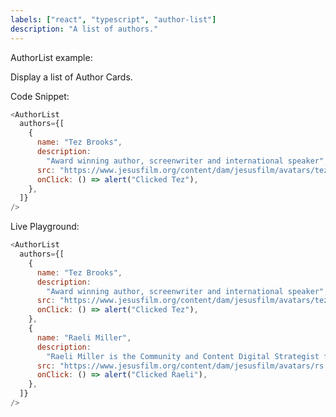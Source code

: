 ```yaml
---
labels: ["react", "typescript", "author-list"]
description: "A list of authors."
---
```



AuthorList example:

Display a list of Author Cards. 

Code Snippet:

```js
<AuthorList
  authors={[
    {
      name: "Tez Brooks",
      description:
        "Award winning author, screenwriter and international speaker",
      src: "https://www.jesusfilm.org/content/dam/jesusfilm/avatars/tezg.jpg",
      onClick: () => alert("Clicked Tez"),
    },
  ]}
/>
```

Live Playground:

```js live
<AuthorList
  authors={[
    {
      name: "Tez Brooks",
      description:
        "Award winning author, screenwriter and international speaker",
      src: "https://www.jesusfilm.org/content/dam/jesusfilm/avatars/tezg.jpg",
      onClick: () => alert("Clicked Tez"),
    },
    {
      name: "Raeli Miller",
      description:
        "Raeli Miller is the Community and Content Digital Strategist for Jesus Film Project. Her heart is captivated by Jesus, fulfilled in serving ministry leaders, and satisfied with a quality cup of coffee. She studied Writing and Rhetoric, with a double minor in Nonprofit Management and Advertising/Public Relations, at the University of Central Florida. And uses every ounce of it to help this generation find passion and confidence in following Christ. Get to know Raeli on Instagram.",
      src: "https://www.jesusfilm.org/content/dam/jesusfilm/avatars/rs.jpg",
      onClick: () => alert("Clicked Raeli"),
    },
  ]}
/>
```
